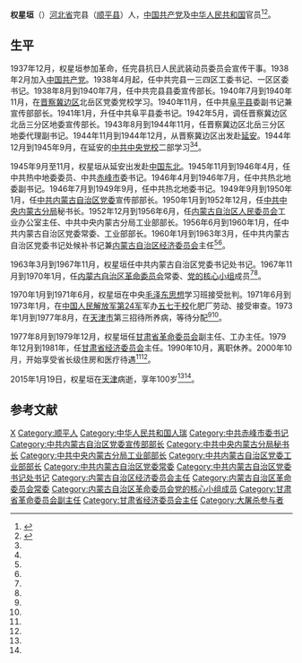 '''权星垣'''（{{bd|1916年|2月||2015年1月19日}}）[[河北省|河北省]]完县（[[顺平县|顺平县]]）人，[[中国共产党|中国共产党]]及[[中华人民共和国|中华人民共和国]]官员<ref name=rmw>{{Cite web |url = http://leaders.people.com.cn/n/2015/0318/c58278-26713351.html |title =原甘肃省革命委员会副主任权星垣逝世 享年100岁  |author =  |date =2015-03-18  |publisher =人民网  |language =  |accessdate =  |quote =  }}</ref><ref name=mrgs>{{Cite web |url = http://gsrb.gansudaily.com.cn/system/2015/03/18/015438795.shtml |title = 原甘肃省革命委员会副主任权星垣同志逝世 |author =  |date =2015-03-18  |publisher = 每日甘肃网 |language =  |accessdate =  |quote =  }}</ref>。

==生平==
1937年12月，权星垣参加革命，任完县抗日人民武装动员委员会宣传干事。1938年2月加入[[中国共产党|中国共产党]]。1938年4月起，任中共完县一三四区工委书记、一区区委书记。1938年8月到1940年7月，任中共完县县委宣传部长。1940年7月到1940年11月，在[[晋察冀边区|晋察冀边区]]北岳区党委党校学习。1940年11月，任中共[[阜平县|阜平县]]委副书记兼宣传部部长。1941年1月，升任中共阜平县委书记。1942年5月，调任晋察冀边区北岳三分区地委宣传部长。1943年8月到1944年11月，任晋察冀边区北岳三分区地委代理副书记。1944年11月到1944年12月，从晋察冀边区出发赴[[延安|延安]]。1944年12月到1945年9月，在延安的[[中共中央党校|中共中央党校]]二部学习<ref name=rmw/><ref name=mrgs/>。

1945年9月至11月，权星垣从延安出发赴[[中国东北|中国东北]]。1945年11月到1946年4月，任中共热中地委委员、中共[[赤峰市|赤峰市]]委书记。1946年4月到1946年7月，任中共热北地委副书记。1946年7月到1949年9月，任中共热北地委书记。1949年9月到1950年1月，任[[中共内蒙古自治区党委|中共内蒙古自治区党委]]宣传部部长。1950年1月到1952年12月，任[[中共中央内蒙古分局|中共中央内蒙古分局]]秘书长。1952年12月到1956年6月，任[[内蒙古自治区人民委员会|内蒙古自治区人民委员会]]工业办公室主任、中共中央内蒙古分局工业部部长。1956年6月到1960年1月，任中共内蒙古自治区党委常委、工业部部长。1960年1月到1963年3月，任中共内蒙古自治区党委书记处候补书记兼[[内蒙古自治区经济委员会|内蒙古自治区经济委员会]]主任<ref name=rmw/><ref name=mrgs/>。

1963年3月到1967年11月，权星垣任中共内蒙古自治区党委书记处书记。1967年11月到1970年1月，任[[内蒙古自治区革命委员会|内蒙古自治区革命委员会]]常委、[[党的核心小组|党的核心小组]]成员<ref name=rmw/><ref name=mrgs/>。

1970年1月到1971年6月，权星垣在中央[[毛泽东思想|毛泽东思想]]学习班接受批判。1971年6月到1973年1月，在[[中国人民解放军第24集团军|中国人民解放军第24军]]军办[[五七干校|五七干校]]化肥厂劳动、接受审查。1973年1月到1977年8月，在[[天津市|天津市]]第三招待所养病，等待分配<ref name=rmw/><ref name=mrgs/>。

1977年8月到1979年12月，权星垣任[[甘肃省革命委员会|甘肃省革命委员会]]副主任、工办主任。1979年12月到1981年，任[[甘肃省经济委员会|甘肃省经济委员会]]主任。1990年10月，离职休养。2000年10月，开始享受省长级住房和医疗待遇<ref name=rmw/><ref name=mrgs/>。

2015年1月19日，权星垣在[[天津|天津]]病逝，享年100岁<ref name=rmw/><ref name=mrgs/>。

==参考文献==
{{Reflist|2}}

{{DEFAULTSORT:Quan权}}
[[Category:权姓|X]]
[[Category:顺平人|Category:顺平人]]
[[Category:中华人民共和国人瑞|Category:中华人民共和国人瑞]]
[[Category:中共赤峰市委书记|Category:中共赤峰市委书记]]
[[Category:中共内蒙古自治区党委宣传部部长|Category:中共内蒙古自治区党委宣传部部长]]
[[Category:中共中央内蒙古分局秘书长|Category:中共中央内蒙古分局秘书长]]
[[Category:中共中央内蒙古分局工业部部长|Category:中共中央内蒙古分局工业部部长]]
[[Category:中共内蒙古自治区党委工业部部长|Category:中共内蒙古自治区党委工业部部长]]
[[Category:中共内蒙古自治区党委常委|Category:中共内蒙古自治区党委常委]]
[[Category:中共内蒙古自治区党委书记处书记|Category:中共内蒙古自治区党委书记处书记]]
[[Category:内蒙古自治区经济委员会主任|Category:内蒙古自治区经济委员会主任]]
[[Category:内蒙古自治区革命委员会常委|Category:内蒙古自治区革命委员会常委]]
[[Category:内蒙古自治区革命委员会党的核心小组成员|Category:内蒙古自治区革命委员会党的核心小组成员]]
[[Category:甘肃省革命委员会副主任|Category:甘肃省革命委员会副主任]]
[[Category:甘肃省经济委员会主任|Category:甘肃省经济委员会主任]]
[[Category:大屠杀参与者|Category:大屠杀参与者]]